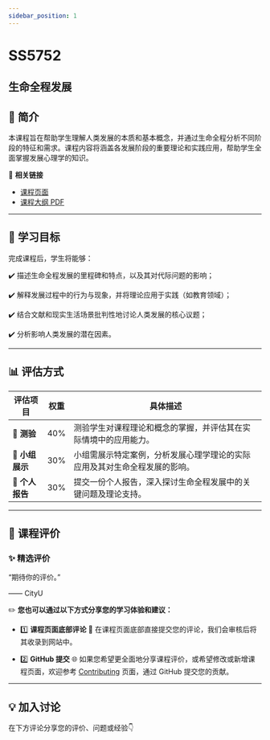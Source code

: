 ```yaml
---
sidebar_position: 1
---
```


# SS5752
## 生命全程发展

## **📘 简介**
本课程旨在帮助学生理解人类发展的本质和基本概念，并通过生命全程分析不同阶段的特征和需求。课程内容将涵盖各发展阶段的重要理论和实践应用，帮助学生全面掌握发展心理学的知识。

🔗 **相关链接**
- [课程页面](https://www.cityu.edu.hk/catalogue/pg/202425/course/SS5752.htm)
- [课程大纲 PDF](https://www.cityu.edu.hk/catalogue/pg/202425/course/SS5752.pdf)

---

## **🎯 学习目标**

完成课程后，学生将能够：

✔️ 描述生命全程发展的里程碑和特点，以及其对代际问题的影响；

✔️ 解释发展过程中的行为与现象，并将理论应用于实践（如教育领域）；

✔️ 结合文献和现实生活场景批判性地讨论人类发展的核心议题；

✔️ 分析影响人类发展的潜在因素。

---

## **📊 评估方式**

| **评估项目**             | **权重** | **具体描述**                                                                                       |
|------------------------|---------|---------------------------------------------------------------------------------------------------|
| **📝 测验**             | 40%     | 测验学生对课程理论和概念的掌握，并评估其在实际情境中的应用能力。                                              |
| **🎤 小组展示**          | 30%     | 小组需展示特定案例，分析发展心理学理论的实际应用及其对生命全程发展的影响。                                         |
| **📄 个人报告**          | 30%     | 提交一份个人报告，深入探讨生命全程发展中的关键问题及理论支持。                                                   |

---

## **💬 课程评价**

### ✨ **精选评价**
<div className={commentStyles.commentBox}>
    <p className={commentStyles.commentText}>
        “期待你的评价。”
    </p>
    <p className={commentStyles.commentAuthor}>—— CityU</p>
</div>

✏️ **您也可以通过以下方式分享您的学习体验和建议：**

- 1️⃣ **课程页面底部评论**
💬 在课程页面底部直接提交您的评论，我们会审核后将其收录到网站中。

- 2️⃣ **GitHub 提交**
🌐 如果您希望更全面地分享课程评价，或希望修改或新增课程页面，欢迎参考 [Contributing](https://penjc.github.io/CityU/contributing) 页面，通过 GitHub 提交您的贡献。

---

## **💡 加入讨论**

在下方评论分享您的评价、问题或经验👇
<Utterances />
